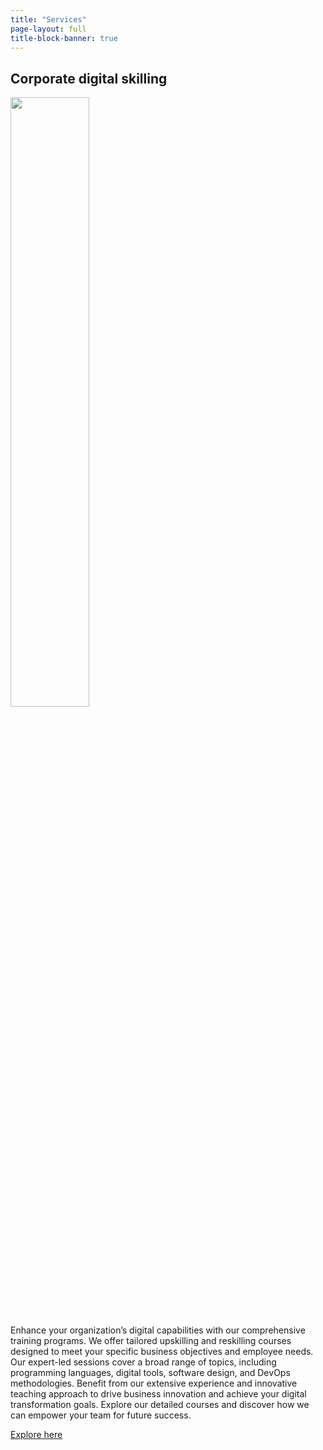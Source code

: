 ```yaml
---
title: "Services"
page-layout: full
title-block-banner: true
---
```


## Corporate digital skilling

![](corporate-digital-skilling/bubblesort.webp){fig-alt="Bubble sort abstract representation" fig-align="left" width=50% .lightbox}

Enhance your organization's digital capabilities with our comprehensive training programs. We offer tailored upskilling and reskilling courses designed to meet your specific business objectives and employee needs. Our expert-led sessions cover a broad range of topics, including programming languages, digital tools, software design, and DevOps methodologies. Benefit from our extensive experience and innovative teaching approach to drive business innovation and achieve your digital transformation goals. Explore our detailed courses and discover how we can empower your team for future success.

[Explore here](corporate-digital-skilling/index.qmd)

<div class="sharethis-inline-follow-buttons"></div>
